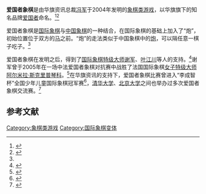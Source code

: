 '''爱国者象棋'''是由华旗资讯总裁[[冯军_(1969年)|冯军]]于2004年发明的[[象棋变体|象棋类游戏]]，以华旗旗下的知名品牌[[爱国者_(品牌)|爱国者]]命名。<ref name=variant>{{cite web|url=http://www.chessvariants.com/other.dir/aigo-chess.html|title=AIGO Chess|work=Chess Variants|accessdate=2016-11-19|archive-date=2016-11-20|archive-url=https://web.archive.org/web/20161120154124/http://www.chessvariants.com/other.dir/aigo-chess.html|dead-url=no}}</ref><ref>{{cite journal|title=解读“爱国者象棋”|author=狄丽君|year=2008|issue=1|journal=现代企业文化(上旬)}}</ref>

{{Chess diagram
| tleft
| 
|rd|nd|bd|qd|kd|bd|nd|rd
|  |wd|  |  |  |  |wd|
|pd|pd|pd|pd|pd|pd|pd|pd
|  |  |  |  |  |  |  |
|  |  |  |  |  |  |  |
|pl|pl|pl|pl|pl|pl|pl|pl
|  |wl|  |  |  |  |wl|
|rl|nl|bl|ql|kl|bl|nl|rl
| 爱国者象棋開局時擺法
}}

爱国者象棋是[[国际象棋|国际象棋]]与[[中国象棋|中国象棋]]的一种结合，在国际象棋的基础上加入了“炮”，初始位置位于双方的[[马_(国际象棋)|马]]之前。“炮”的走法类似于中国象棋中的[[炮_(中国象棋)|炮]]，可以隔任意一棋子吃子。<ref name=variant />

爱国者象棋在发明之后，得到了[[国际象棋特级大师|国际象棋特级大师]][[谢军_(棋手)|谢军]]、[[叶江川|叶江川]]等人的支持。<ref>{{cite web|url=http://news.xinhuanet.com/sports/2005-11/28/content_3845466.htm|title=爱国者象棋真人赛震撼清华 谢军叶江川称赞连声|date=2005-11-28|work=新华网}}</ref>谢军曾于2005年在一场中法爱国者象棋对抗赛中战胜了法国国际象棋[[女子特级大师|女子特级大师]][[阿尔米拉·斯克里普琴科|阿尔米拉·斯克里普琴科]]。<ref>{{cite web|url=http://sports.china.com/zh_cn/sportsnews/other/qipai/chess/10003037/20050427/12272517.html|title=国际象棋多了炮 谢军赢得中法棋后爱国者象棋战|date=2005-04-27|work=中华网|deadurl=yes|archiveurl=https://web.archive.org/web/20060422111345/http://sports.china.com/zh_cn/sportsnews/other/qipai/chess/10003037/20050427/12272517.html|archivedate=2006年4月22日|df=}}</ref>在华旗资讯的支持下，爱国者象棋比赛曾进入“李成智杯”全国少年儿童国际象棋冠军赛<ref>{{cite web|url=http://sports.china.com/zh_cn/sportsnews/other/qipai/chess/aigo/11042199/20060301/13132975.html|title=“李成智杯”全国少年儿童国际象棋冠军赛开赛|date=2006-03-01|work=中华网|accessdate=2016-11-19|archive-date=2006-05-25|archive-url=https://web.archive.org/web/20060525063042/http://sports.china.com/zh_cn/sportsnews/other/qipai/chess/aigo/11042199/20060301/13132975.html|dead-url=yes}}</ref>，[[清华大学|清华大学]]、[[北京大学|北京大学]]之间也举办过多次爱国者象棋交流赛。<ref>{{cite web|url=http://sports.qq.com/a/20081012/000453.htm|title=第四届清华北大爱国者象棋赛 八百学子对弈|date=2008-10-12|work=腾讯体育}}</ref>

== 参考文献 ==
{{reflist}}

[[Category:象棋类游戏|Category:象棋类游戏]]
[[Category:国际象棋变体|Category:国际象棋变体]]